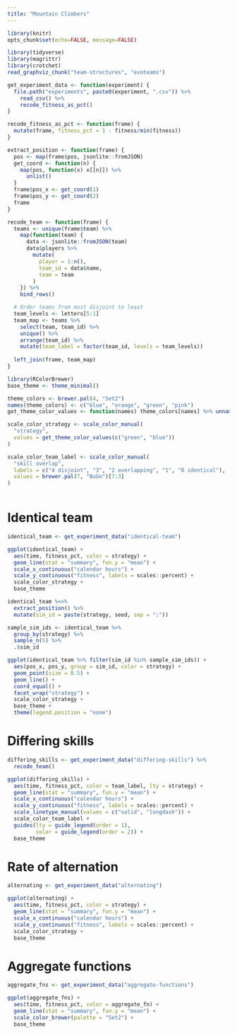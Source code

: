 ```yaml
---
title: "Mountain Climbers"
---
```


```r
library(knitr)
opts_chunk$set(echo=FALSE, message=FALSE)

library(tidyverse)
library(magrittr)
library(crotchet)
read_graphviz_chunk("team-structures", "evoteams")
```

```r
get_experiment_data <- function(experiment) {
  file.path("experiments", paste0(experiment, ".csv")) %>%
    read_csv() %>%
    recode_fitness_as_pct()
}

recode_fitness_as_pct <- function(frame) {
  mutate(frame, fitness_pct = 1 - fitness/min(fitness))
}

extract_position <- function(frame) {
  pos <- map(frame$pos, jsonlite::fromJSON)
  get_coord <- function(n) {
    map(pos, function(x) x[[n]]) %>%
      unlist()
  }
  frame$pos_x <- get_coord(1)
  frame$pos_y <- get_coord(2)
  frame
}

recode_team <- function(frame) {
  teams <- unique(frame$team) %>%
    map(function(team) {
      data <- jsonlite::fromJSON(team)
      data$players %>%
        mutate(
          player = 1:n(),
          team_id = data$name,
          team = team
        )
    }) %>%
    bind_rows()

  # Order teams from most disjoint to least
  team_levels <- letters[5:1]
  team_map <- teams %>%
    select(team, team_id) %>%
    unique() %>%
    arrange(team_id) %>%
    mutate(team_label = factor(team_id, levels = team_levels))
  
  left_join(frame, team_map)
}
```

```r
library(RColorBrewer)
base_theme <- theme_minimal()

theme_colors <- brewer.pal(4, "Set2")
names(theme_colors) <- c("blue", "orange", "green", "pink")
get_theme_color_values <- function(names) theme_colors[names] %>% unname()

scale_color_strategy <- scale_color_manual(
  "strategy",
  values = get_theme_color_values(c("green", "blue"))
)

scale_color_team_label <- scale_color_manual(
  "skill overlap",
  labels = c("4 disjoint", "3", "2 overlapping", "1", "0 identical"),
  values = brewer.pal(7, "BuGn")[7:3]
)
```

```r
```

# Identical team

```r
identical_team <- get_experiment_data("identical-team")

ggplot(identical_team) +
  aes(time, fitness_pct, color = strategy) +
  geom_line(stat = "summary", fun.y = "mean") +
  scale_x_continuous("calendar hours") +
  scale_y_continuous("fitness", labels = scales::percent) +
  scale_color_strategy +
  base_theme
```

```r
identical_team %<>%
  extract_position() %>%
  mutate(sim_id = paste(strategy, seed, sep = ":"))

sample_sim_ids <- identical_team %>%
  group_by(strategy) %>%
  sample_n(5) %>%
  .$sim_id

ggplot(identical_team %>% filter(sim_id %in% sample_sim_ids)) +
  aes(pos_x, pos_y, group = sim_id, color = strategy) +
  geom_point(size = 0.5) +
  geom_line() +
  coord_equal() +
  facet_wrap("strategy") +
  scale_color_strategy +
  base_theme +
  theme(legend.position = "none")
```

# Differing skills

```r
differing_skills <- get_experiment_data("differing-skills") %>%
  recode_team()

ggplot(differing_skills) +
  aes(time, fitness_pct, color = team_label, lty = strategy) +
  geom_line(stat = "summary", fun.y = "mean") +
  scale_x_continuous("calendar hours") +
  scale_y_continuous("fitness", labels = scales::percent) +
  scale_linetype_manual(values = c("solid", "longdash")) +
  scale_color_team_label +
  guides(lty = guide_legend(order = 1),
         color = guide_legend(order = 2)) +
  base_theme
```

# Rate of alternation

```r
alternating <- get_experiment_data("alternating")

ggplot(alternating) +
  aes(time, fitness_pct, color = strategy) +
  geom_line(stat = "summary", fun.y = "mean") +
  scale_x_continuous("calendar hours") +
  scale_y_continuous("fitness", labels = scales::percent) +
  scale_color_strategy +
  base_theme
```

# Aggregate functions

```r
aggregate_fns <- get_experiment_data("aggregate-functions") 

ggplot(aggregate_fns) +
  aes(time, fitness_pct, color = aggregate_fn) +
  geom_line(stat = "summary", fun.y = "mean") +
  scale_color_brewer(palette = "Set2") +
  base_theme
```